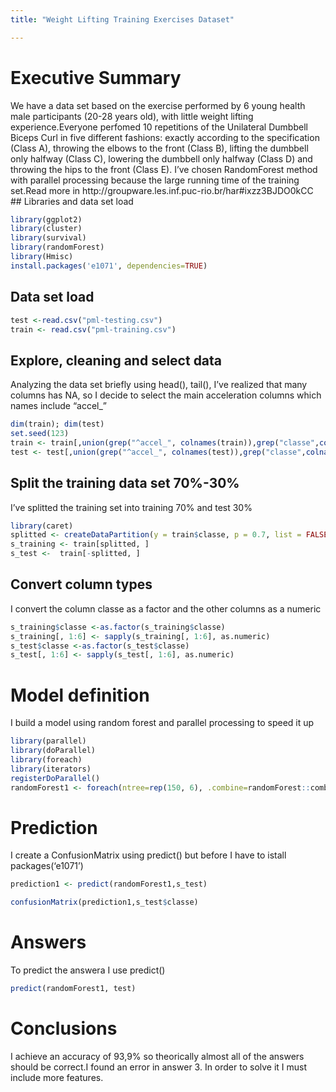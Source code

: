 ```yaml
---
title: "Weight Lifting Training Exercises Dataset"

---
```

# Executive Summary
We have a data set based on the exercise performed by 6 young health male participants (20-28 years old), with little weight lifting experience.Everyone perfomed 10 repetitions of the Unilateral Dumbbell Biceps Curl in five different fashions: exactly according to the specification (Class A), throwing the elbows to the front (Class B), lifting the dumbbell only halfway (Class C), lowering the dumbbell only halfway (Class D) and throwing the hips to the front (Class E).
I've chosen RandomForest method with parallel processing because the large running time of the training set.Read more in http://groupware.les.inf.puc-rio.br/har#ixzz3BJDO0kCC
## Libraries and data set load
```r
library(ggplot2)
library(cluster)
library(survival)
library(randomForest)
library(Hmisc)
install.packages('e1071', dependencies=TRUE)
```
## Data set load

```r
test <-read.csv("pml-testing.csv")
train <- read.csv("pml-training.csv")
```

## Explore, cleaning and select data
Analyzing the data set briefly using head(), tail(), I've realized that many columns has NA, so I decide to select the main acceleration columns which names include "accel_"
```r
dim(train); dim(test)
set.seed(123)
train <- train[,union(grep("^accel_", colnames(train)),grep("classe",colnames(train)) )] 
test <- test[,union(grep("^accel_", colnames(test)),grep("classe",colnames(test)) )] 
```
## Split the training data set 70%-30%
I've splitted the training set into training 70%  and test 30%

```r
library(caret)
splitted <- createDataPartition(y = train$classe, p = 0.7, list = FALSE)
s_training <- train[splitted, ]
s_test <-  train[-splitted, ]
```

## Convert column types
I convert the column classe as a factor and the other columns as a numeric
```r
s_training$classe <-as.factor(s_training$classe)
s_training[, 1:6] <- sapply(s_training[, 1:6], as.numeric)
s_test$classe <-as.factor(s_test$classe)
s_test[, 1:6] <- sapply(s_test[, 1:6], as.numeric)
```

# Model definition
I build a model using random forest and parallel processing to speed it up
```r
library(parallel)
library(doParallel)
library(foreach)
library(iterators)
registerDoParallel()
randomForest1 <- foreach(ntree=rep(150, 6), .combine=randomForest::combine, .packages='randomForest') %dopar% {randomForest(x=s_training[,1:12], y=s_training$classe, ntree=ntree)}
```

# Prediction
I create a ConfusionMatrix using predict() but before I have to istall packages('e1071')
```r
prediction1 <- predict(randomForest1,s_test)
```
```r
confusionMatrix(prediction1,s_test$classe)
```

# Answers
To predict the answera I use predict() 
```r
predict(randomForest1, test)
```

# Conclusions
I achieve an accuracy of 93,9% so theorically almost all of the answers should be correct.I found an error in answer 3. In order to solve it I must include more features.